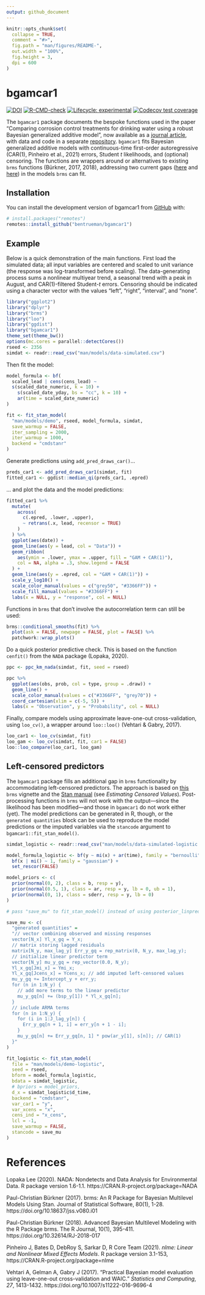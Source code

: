 ```yaml
---
output: github_document
---
```


<!-- README.md is generated from README.Rmd. Please edit that file -->

```r
knitr::opts_chunk$set(
  collapse = TRUE,
  comment = "#>",
  fig.path = "man/figures/README-",
  out.width = "100%",
  fig.height = 3,
  dpi = 600
)
```

# bgamcar1

<!-- badges: start -->
[![DOI](https://zenodo.org/badge/479471503.svg)](https://zenodo.org/badge/latestdoi/479471503)
[![R-CMD-check](https://github.com/bentrueman/bgamcar1/actions/workflows/R-CMD-check.yaml/badge.svg)](https://github.com/bentrueman/bgamcar1/actions/workflows/R-CMD-check.yaml)
[![Lifecycle: experimental](https://img.shields.io/badge/lifecycle-experimental-orange.svg)](https://lifecycle.r-lib.org/articles/stages.html#experimental)
[![Codecov test coverage](https://codecov.io/gh/bentrueman/bgamcar1/graph/badge.svg)](https://app.codecov.io/gh/bentrueman/bgamcar1)
<!-- badges: end -->

The `bgamcar1` package documents the bespoke functions used in the paper “Comparing corrosion control treatments for drinking water using a robust Bayesian generalized additive model”, now available as a [journal article](https://doi.org/10.1021/acsestengg.2c00194), with data and code in a separate [repository](https://github.com/bentrueman/compare-cct). `bgamcar1` fits Bayesian generalized additive models with continuous-time first-order autoregressive (CAR(1), Pinheiro et al., 2021) errors, Student *t* likelihoods, and (optional) censoring. The functions are wrappers around or alternatives to existing `brms` functions (Bürkner, 2017, 2018), addressing two current gaps ([here](https://github.com/paul-buerkner/brms/issues/741) and [here](https://github.com/paul-buerkner/brms/issues/565)) in the models `brms` can fit.

## Installation

You can install the development version of bgamcar1 from [GitHub](https://github.com/) with:

``` r
# install.packages("remotes")
remotes::install_github("bentrueman/bgamcar1")
```

## Example

Below is a quick demonstration of the main functions. First load the simulated data; all input variables are centered and scaled to unit variance (the response was log-transformed before scaling). The data-generating process sums a nonlinear multiyear trend, a seasonal trend with a peak in August, and CAR(1)-filtered Student-*t* errors. Censoring should be indicated using a character vector with the values "left", "right", "interval", and "none".

```r
library("ggplot2")
library("dplyr")
library("brms")
library("loo")
library("ggdist")
library("bgamcar1")
theme_set(theme_bw())
options(mc.cores = parallel::detectCores())
rseed <- 2356
simdat <- readr::read_csv("man/models/data-simulated.csv")
```

Then fit the model:

```r

model_formula <- bf(
  scaled_lead | cens(cens_lead) ~
  s(scaled_date_numeric, k = 10) +
    s(scaled_date_yday, bs = "cc", k = 10) +
    ar(time = scaled_date_numeric)
)

fit <- fit_stan_model(
  "man/models/demo", rseed, model_formula, simdat,
  save_warmup = FALSE, 
  iter_sampling = 2000,
  iter_warmup = 1000,
  backend = "cmdstanr"
)
```

Generate predictions using `add_pred_draws_car()`... 

```r
preds_car1 <- add_pred_draws_car1(simdat, fit)
fitted_car1 <- ggdist::median_qi(preds_car1, .epred)
```

... and plot the data and the model predictions:

```r
fitted_car1 %>%
  mutate(
    across(
      c(.epred, .lower, .upper),
      ~ retrans(.x, lead, recensor = TRUE)
    )
  ) %>%
  ggplot(aes(date)) +
  geom_line(aes(y = lead, col = "Data")) +
  geom_ribbon(
    aes(ymin = .lower, ymax = .upper, fill = "GAM + CAR(1)"),
    col = NA, alpha = .3, show.legend = FALSE
  ) +
  geom_line(aes(y = .epred, col = "GAM + CAR(1)")) +
  scale_y_log10() +
  scale_color_manual(values = c("grey50", "#3366FF")) +
  scale_fill_manual(values = "#3366FF") +
  labs(x = NULL, y = "response", col = NULL)
```

Functions in `brms` that don't involve the autocorrelation term can still be used:

```r
brms::conditional_smooths(fit) %>%
  plot(ask = FALSE, newpage = FALSE, plot = FALSE) %>%
  patchwork::wrap_plots()
```

Do a quick posterior predictive check. This is based on the function `cenfit()` from the `NADA` package (Lopaka, 2020).

```r
ppc <- ppc_km_nada(simdat, fit, seed = rseed)

ppc %>%
  ggplot(aes(obs, prob, col = type, group = .draw)) +
  geom_line() +
  scale_color_manual(values = c("#3366FF", "grey70")) +
  coord_cartesian(xlim = c(-5, 5)) +
  labs(x = "Observation", y = "Probability", col = NULL)
```

Finally, compare models using approximate leave-one-out cross-validation, using `loo_cv()`, a wrapper around `loo::loo()` (Vehtari & Gabry, 2017).

```r
loo_car1 <- loo_cv(simdat, fit)
loo_gam <- loo_cv(simdat, fit, car1 = FALSE)
loo::loo_compare(loo_car1, loo_gam)
```

## Left-censored predictors 

The `bgamcar1` package fills an additional gap in `brms` functionality by accommodating left-censored predictors. The approach is based on [this](https://cran.r-project.org/web/packages/brms/vignettes/brms_missings.html) `brms` vignette and the [Stan manual](https://mc-stan.org/docs/2_18/stan-users-guide/censored-data.html) (see *Estimating Censored Values*). Post-processing functions in `brms` will not work with the output---since the likelihood has been modified---and those in `bgamcar1` do not work either (yet). The model predictions can be generated in R, though, or the `generated quantities` block can be used to reproduce the model predictions or the imputed variables via the `stancode` argument to `bgamcar1::fit_stan_model()`.

```r

simdat_logistic <- readr::read_csv("man/models/data-simulated-logistic.csv")

model_formula_logistic <- bf(y ~ mi(x) + ar(time), family = "bernoulli") + 
  bf(x | mi() ~ 1, family = "gaussian") + 
  set_rescor(FALSE)

model_priors <- c(
  prior(normal(0, 2), class = b, resp = y),
  prior(normal(0.5, 1), class = ar, resp = y, lb = 0, ub = 1),
  prior(normal(0, 1), class = sderr, resp = y, lb = 0)
)

# pass "save_mu" to fit_stan_model() instead of using posterior_linpred():

save_mu <- c(
  "generated quantities" = 
  "// vector combining observed and missing responses
  vector[N_x] Yl_x_gq = Y_x;
  // matrix storing lagged residuals
  matrix[N_y, max_lag_y] Err_y_gq = rep_matrix(0, N_y, max_lag_y);
  // initialize linear predictor term
  vector[N_y] mu_y_gq = rep_vector(0.0, N_y);
  Yl_x_gq[Jmi_x] = Ymi_x;
  Yl_x_gq[Jcens_x] = Ycens_x; // add imputed left-censored values
  mu_y_gq += Intercept_y + err_y;
  for (n in 1:N_y) {
    // add more terms to the linear predictor
    mu_y_gq[n] += (bsp_y[1]) * Yl_x_gq[n];
  }
  // include ARMA terms
  for (n in 1:N_y) {
    for (i in 1:J_lag_y[n]) {
      Err_y_gq[n + 1, i] = err_y[n + 1 - i];
    }
    mu_y_gq[n] += Err_y_gq[n, 1] * pow(ar_y[1], s[n]); // CAR(1)
  }"
)

fit_logistic <- fit_stan_model(
  file = "man/models/demo-logistic",
  seed = rseed,
  bform = model_formula_logistic,
  bdata = simdat_logistic, 
  # bpriors = model_priors,
  d_x = simdat_logistic$d_time,
  backend = "cmdstanr",
  var_car1 = "y",
  var_xcens = "x",
  cens_ind = "x_cens",
  lcl = -1,
  save_warmup = FALSE,
  stancode = save_mu
)

```

# References  

Lopaka Lee (2020). NADA: Nondetects and Data Analysis for
  Environmental Data. R package version 1.6-1.1.
  https://CRAN.R-project.org/package=NADA

Paul-Christian Bürkner (2017). brms: An R Package for Bayesian
  Multilevel Models Using Stan. Journal of Statistical Software, 80(1),
  1-28. https://doi.org/10.18637/jss.v080.i01

Paul-Christian Bürkner (2018). Advanced Bayesian Multilevel Modeling
  with the R Package brms. The R Journal, 10(1), 395-411.                       https://doi.org/10.32614/RJ-2018-017
  
Pinheiro J, Bates D, DebRoy S, Sarkar D, R Core Team (2021). _nlme:
  Linear and Nonlinear Mixed Effects Models_. R package version 3.1-153,        https://CRAN.R-project.org/package=nlme
  
Vehtari A, Gelman A, Gabry J (2017). “Practical Bayesian model 
  evaluation using leave-one-out cross-validation and WAIC.” _Statistics 
  and Computing_, *27*, 1413-1432. https://doi.org/10.1007/s11222-016-9696-4
  
